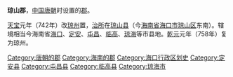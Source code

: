 '''琼山郡'''，[[中国|中国]][[唐朝|唐朝]]时设置的[[郡|郡]]。

[[天宝_(唐朝)|天宝]]元年（742年）改[[琼州|琼州]]置，[[治所|治所]]在[[琼山县|琼山县]]（今[[海南省|海南省]][[海口市|海口市]][[琼山区|琼山区]]东南）。辖境相当今海南省[[海口市|海口]]、[[定安县|定安]]、[[屯昌县|屯昌]]、[[临高县|临高]]、[[琼海市|琼海]]等市县地。[[乾元_(唐朝)|乾元]]元年（758年）复为琼州。

{{唐朝行政区划小作品}}
{{DEFAULTSORT:Q}}
[[Category:唐朝的郡|Category:唐朝的郡]]
[[Category:海南的郡|Category:海南的郡]]
[[Category:海口行政区划史|Category:海口行政区划史]]
[[Category:定安县|Category:定安县]]
[[Category:屯昌县|Category:屯昌县]]
[[Category:临高县|Category:临高县]]
[[Category:琼海市|Category:琼海市]]